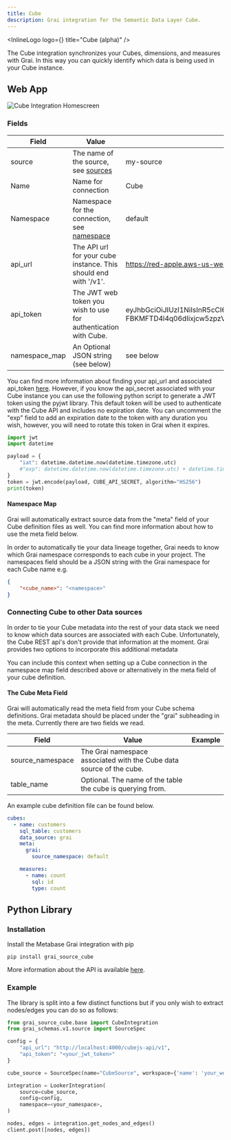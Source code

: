 ```yaml
---
title: Cube
description: Grai integration for the Semantic Data Layer Cube.
---
```



<InlineLogo logo={<CubeIcon width="200"/>} title="Cube (alpha)"  />

The Cube integration synchronizes your Cubes, dimensions, and measures with Grai.
In this way you can quickly identify which data is being used in your Cube instance.

## Web App

<Image
  src="/images/docs/core/integrations/cube.png"
  height={600}
  width={1200}
  alt="Cube Integration Homescreen"
/>

### Fields

| Field           | Value                                                              | Example  |
| --------------- | ------------------------------------------------------------------ | -------- |
| source          | The name of the source, see [sources](/concepts/sources)           | my-source|
| Name            | Name for connection                                                | Cube     |
| Namespace       | Namespace for the connection, see [namespace](/concepts/namespace) | default  |
| api_url         | The API url for your cube instance. This should end with '/v1'.    | https://red-apple.aws-us-west-2.cubecloudapp.dev/cubejs-api/v1 |
| api_token       | The JWT web token you wish to use for authentication with Cube.    | eyJhbGciOiJIUzI1NiIsInR5cCI6IkpXVCJ9.eyJpYXQiOjE3MTAyNjcwMzR9.CGi3Bo-FBKMFTD4l4q06dIixjcw5zpzVBgnZcOWrC-A          |
| namespace_map   | An Optional JSON string (see below)                                | see below |

You can find more information about finding your api_url and associated api_token [here](https://cube.dev/docs/product/apis-integrations/rest-api).
However, if you know the api_secret associated with your Cube instance you can use the following python script to generate a JWT token using the pyjwt library.
This default token will be used to authenticate with the Cube API and includes no expiration date.
You can uncomment the "exp" field to add an expiration date to the token with any duration you wish, however, you will need to rotate this token in Grai when it expires.

```python copy
import jwt
import datetime

payload = {
    "iat": datetime.datetime.now(datetime.timezone.utc)
    #"exp": datetime.datetime.now(datetime.timezone.utc) + datetime.timedelta(days=365),
}
token = jwt.encode(payload, CUBE_API_SECRET, algorithm="HS256")
print(token)
```

#### Namespace Map

<Callout type="info" emoji="ℹ️">
  Grai will automatically extract source data from the "meta" field of your Cube definition files as well.
  You can find more information about how to use the meta field below.
</Callout>


In order to automatically tie your data lineage together, Grai needs to know which Grai namespace corresponds to each cube in your project.
The namespaces field should be a JSON string with the Grai namespace for each Cube name e.g.

```json
{
    "<cube_name>": "<namespace>"
}
```

### Connecting Cube to other Data sources

In order to tie your Cube metadata into the rest of your data stack we need to know which data sources are associated with each Cube.
Unfortunately, the Cube REST api's don't provide that information at the moment.
Grai provides two options to incorporate this additional metadata

You can include this context when setting up a Cube connection in the namespace map field described above or alternatively in the meta field of your cube definition.

#### The Cube Meta Field

Grai will automatically read the meta field from your Cube schema definitions.
Grai metadata should be placed under the "grai" subheading in the meta.
Currently there are two fields we read.

| Field           | Value                                                              | Example  |
| --------------- | ------------------------------------------------------------------ | -------- |
| source_namespace | The Grai namespace associated with the Cube data source of the cube. |  |
| table_name | Optional. The name of the table the cube is querying from.              |  |

An example cube definition file can be found below.

```yaml copy
cubes:
  - name: customers
    sql_table: customers
    data_source: grai
    meta:
      grai:
        source_namespace: default

    measures:
      - name: count
        sql: id
        type: count
```

## Python Library

### Installation

Install the Metabase Grai integration with pip

```shell copy
pip install grai_source_cube
```

More information about the API is available [here](/api-docs/grai_source_cube/base).

### Example

The library is split into a few distinct functions but if you only wish to extract nodes/edges you can do
so as follows:

```python copy
from grai_source_cube.base import CubeIntegration
from grai_schemas.v1.source import SourceSpec

config = {
    "api_url": "http://localhost:4000/cubejs-api/v1",
    "api_token": "<your_jwt_token>"
}

cube_source = SourceSpec(name="CubeSource", workspace={'name': 'your_workspace', 'organization': 'your_organization'})

integration = LookerIntegration(
    source=cube_source,
    config=config,
    namespace=<your_namespace>,
)

nodes, edges = integration.get_nodes_and_edges()
client.post([nodes, edges])
```
